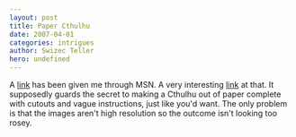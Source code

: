 ```yaml
---
layout: post
title: Paper Cthulhu
date: 2007-04-01
categories: intrigues
author: Swizec Teller
hero: undefined
---
```


A [link](http://swizec.com/index.php/mode=ACP/submode=ACP_news/\\) has been given me through MSN. A very interesting [link](http://swizec.com/index.php/mode=ACP/submode=ACP_news/\\) at that. It supposedly guards the secret to making a Cthulhu out of paper complete with cutouts and vague instructions, just like you'd want. The only problem is that the images aren't high resolution so the outcome isn't looking too rosey.
